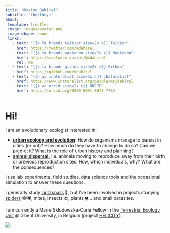 ```yaml
---
title: "Maxime Dahirel"
subtitle: "(he/they)"
about:
 template: trestles
 image: images/avatar.png
 image-shape: round
 links:
   - text: "{{< fa brands twitter size=2x >}} Twitter"
     href: https://twitter.com/mdahirel
   - text: "{{< fa brands mastodon size=2x >}} Mastodon"
     href: https://mastodon.social/@mdahirel
     rel: me
   - text: "{{< fa brands github size=2x >}} Github"
     href: https://github.com/mdahirel
   - text: "{{< ai inaturalist size=2x >}} iNaturalist"
     href: https://www.inaturalist.org/people/msjdahirel
   - text: "{{< ai orcid size=2x >}} ORCID"
     href: https://orcid.org/0000-0001-8077-7765
---
```


# Hi!

I am an evolutionary ecologist interested in:

-   [**urban ecology and evolution**](urban-ecology.qmd): How do organisms manage to persist in cities (or not)? How much do they have to change to do so? Can we predict it? What is the role of urban history and planning?\
-   [**animal dispersal**](dispersal.qmd), i.e. animals moving to reproduce away from their birth or previous reproduction sites: How, which individuals, why? What are the consequences?

I use lab experiments, field studies, data science tools and the occasional simulation to answer these questions.

I generally study [land snails](snails.qmd) 🐌, but I've been involved in projects studying [spiders](spiders.qmd) 🕸️🕷️, mites, insects 🪰, plants 🍀... and snail parasites.

I am currently a Marie Skłodowska-Curie Fellow in the [Terrestrial Ecology Unit](https://www.ecology.ugent.be/terec/) \@ Ghent University, in Belgium (project [HELICITY](https://cordis.europa.eu/project/id/101022802)).

::: column-page
![](images/garden_snails_on_brick.jpg)
:::
